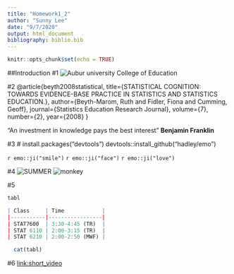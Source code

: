 ---
title: "Homework1_2"
author: "Sunny Lee"
date: "9/7/2020"
output: html_document
bibliography: biblio.bib
---

```{r setup, include=FALSE}
knitr::opts_chunk$set(echo = TRUE)
```

##Introduction
#1
![Aubur university College of Education](http://graduate.auburn.edu/wp-content/uploads/2016/09/aucollegeofed.jpg)

#2 
@article{beyth2008statistical,
  title={STATISTICAL COGNITION: TOWARDS EVIDENCE-BASE PRACTICE IN STATISTICS AND STATISTICS EDUCATION.},
  author={Beyth-Marom, Ruth and Fidler, Fiona and Cumming, Geoff},
  journal={Statistics Education Research Journal},
  volume={7},
  number={2},
  year={2008}
}

"An investment in knowledge pays the best interest" **Benjamin Franklin**

#3
# install.packages("devtools")
devtools::install_github("hadley/emo")

`r emo::ji("smile")`
`r emo::ji("face")`
`r emo::ji("love")`

#4
![SUMMER](https://media.giphy.com/media/jqMYaMXGqPMIg/giphy.gif)
![monkey](https://media.giphy.com/media/RT7aITJt2BgUo/giphy.gif)

#5
```{r table2, echo=FALSE, message=FALSE, results='asis', warnings=FALSE}
tabl

| Class     | Time            |
|-----------|-----------------|
| STAT7600  | 3:30-4:45 (TR)  |
| STAT 6110 | 2:00-3:15 (TR)  |
| STAT 6210 | 2:00-2:50 (MWF) |

  cat(tabl)
```
#6 
[link:short_video](https://www.youtube.com/watch?v=lcJ090g-ywA)

